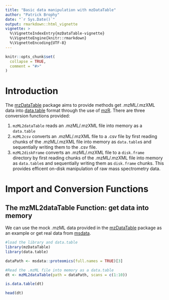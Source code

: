 ```yaml
---
title: "Basic data manipulation with mzDataTable"
author: "Patrick Brophy"
date: "`r Sys.Date()`"
output: rmarkdown::html_vignette
vignette: >
  %\VignetteIndexEntry{mzDataTable-vignette}
  %\VignetteEngine{knitr::rmarkdown}
  %\VignetteEncoding{UTF-8}
---
```


```r
knitr::opts_chunk$set(
  collapse = TRUE,
  comment = "#>"
)
```

# Introduction

The [mzDataTable](https://github.com/pmbrophy/mzDataTable) package aims to provide methods get .mzML/.mzXML data into [data.table](https://cran.r-project.org/web/packages/data.table/) format through the use of [mzR](https://www.bioconductor.org/packages/release/bioc/html/mzR.html). There are three conversion functions provided:

1. `mzML2dataTable` reads an .mzML/.mzXML file into memory as a `data.table`
2. `mzML2csv` converts an .mzML/.mzXML file to a .csv file by first reading chunks of the .mzML/.mzXML file into memory as `data.table`s and sequentially writing them to the .csv file.
3. `mzML2diskFrame` converts an .mzML/.mzXML file to a `disk.frame` directory by first reading chunks of the .mzML/.mzXML file into memory as `data.table`s and sequentially writing them as `disk.frame` chunks. This provides efficent on-disk manipulation of raw mass spectrometry data.

# Import and Conversion Functions
## The mzML2dataTable Function: get data into memory

We can use the mock .mzML data provided in the [mzDataTable](https://github.com/pmbrophy/mzDataTable) package as an example or get real data from [msdata](https://bioconductor.org/packages/msdata/). 
```r
#load the library and data.table
library(mzDataTable)
library(data.table)

dataPath <- msdata::proteomics(full.names = TRUE)[3]

#Read the .mzML file into memory as a data.table
dt <- mzML2dataTable(path = dataPath, scans = c(1:10))

is.data.table(dt)

head(dt)
```
